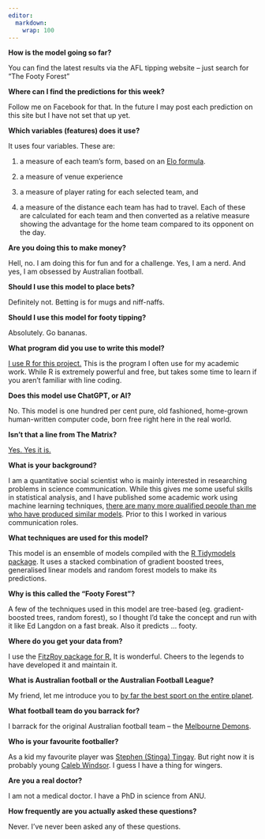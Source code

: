 ```yaml
---
editor: 
  markdown: 
    wrap: 100
---
```


**How is the model going so far?**

You can find the latest results via the AFL tipping website – just search for “The Footy Forest”

**Where can I find the predictions for this week?**

Follow me on Facebook for that. In the future I may post each prediction on this site but I have not
set that up yet.

**Which variables (features) does it use?**

It uses four variables. These are:

1.  a measure of each team's form, based on an [Elo
    formula](https://www.theatlantic.com/technology/archive/2024/04/elo-ratings-are-everywhere/678129/).

2.  a measure of venue experience

3.  a measure of player rating for each selected team, and

4.  a measure of the distance each team has had to travel. Each of these are calculated for each
    team and then converted as a relative measure showing the advantage for the home team compared
    to its opponent on the day.

**Are you doing this to make money?**

Hell, no. I am doing this for fun and for a challenge. Yes, I am a nerd. And yes, I am obsessed by
Australian football.

**Should I use this model to place bets?**

Definitely not. Betting is for mugs and niff-naffs.

**Should I use this model for footy tipping?**

Absolutely. Go bananas.

**What program did you use to write this model?**

[I use R for this project.](https://www.r-project.org/) This is the program I often use for my
academic work. While R is extremely powerful and free, but takes some time to learn if you aren't
familiar with line coding.

**Does this model use ChatGPT, or AI?**

No. This model is one hundred per cent pure, old fashioned, home-grown human-written computer code,
born free right here in the real world.

**Isn’t that a line from The Matrix?**

[Yes. Yes it is.](https://www.youtube.com/watch?v=HD_MO3cCl28)

**What is your background?**

I am a quantitative social scientist who is mainly interested in researching problems in science
communication. While this gives me some useful skills in statistical analysis, and I have published
some academic work using machine learning techniques, [there are many more qualified people than me
who have produced similar models](https://squiggle.com.au/). Prior to this I worked in various
communication roles.

**What techniques are used for this model?**

This model is an ensemble of models compiled with the [R Tidymodels
package](https://www.tidymodels.org/). It uses a stacked combination of gradient boosted trees,
generalised linear models and random forest models to make its predictions.

**Why is this called the “Footy Forest”?**

A few of the techniques used in this model are tree-based (eg. gradient-boosted trees, random
forest), so I thought I’d take the concept and run with it like Ed Langdon on a fast break. Also it
predicts … footy.

**Where do you get your data from?**

I use the [FitzRoy package for R.](https://cran.r-project.org/web/packages/fitzRoy/index.html) It is
wonderful. Cheers to the legends to have developed it and maintain it.

**What is Australian football or the Australian Football League?**

My friend, let me introduce you to [by far the best sport on the entire
planet](https://www.youtube.com/watch?v=u_SqfNNfhmM&t=13s).

**What football team do you barrack for?**

I barrack for the original Australian football team – the [Melbourne
Demons](https://www.melbournefc.com.au/).

**Who is your favourite footballer?**

As a kid my favourite player was [Stephen (Stinga) Tingay](http://demonwiki.org/Stephen+Tingay). But
right now it is probably young [Caleb
Windsor](https://www.melbournefc.com.au/players/6443/caleb-windsor). I guess I have a thing for
wingers.

**Are you a real doctor?**

I am not a medical doctor. I have a PhD in science from ANU.

**How frequently are you actually asked these questions?**

Never. I’ve never been asked any of these questions.
